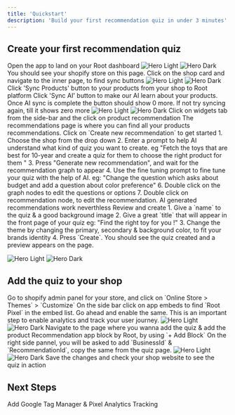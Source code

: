 ```yaml
---
title: 'Quickstart'
description: 'Build your first recommendation quiz in under 3 minutes'
---
```

## Create your first recommendation quiz

<Steps>
  <Step title="Install Root Shopify app & Open it">
    Open the app to land on your Root dashboard
    <img
      className="block dark:hidden"
      src="/images/root-dashboard.png"
      alt="Hero Light"
    />
    <img
      className="hidden dark:block"
      src="/images/root-dashboard.png"
      alt="Hero Dark"
    />
  </Step>
  <Step title="Click on Shop from the side bar">
    You should see your shopify store on this page. Click on the shop card and navigate to the inner page, to find sync buttons
    <img
      className="block dark:hidden"
      src="/images/shop-list.png"
      alt="Hero Light"
    />
    <img
      className="hidden dark:block"
      src="/images/shop-list.png"
      alt="Hero Dark"
    />
  </Step>
  <Step title="Sync products from your store">
    Click 'Sync Products' button to your products from your shop to Root platform
  </Step>
  <Step title="Sync the products to AI">
    Click 'Sync AI' button to make our AI learn about your products.
    <Tip>Once AI sync is complete the  button should show 0 more. If not try syncing again, till it shows zero more</Tip>
    <img
      className="block dark:hidden"
      src="/images/shop-sync.png"
      alt="Hero Light"
    />
    <img
      className="hidden dark:block"
      src="/images/shop-sync.png"
      alt="Hero Dark"
    />
  </Step>
  <Step title="Go to `Widgets > Product Recommendation`">
    Click on widgets tab from the side-bar and the click on product recommendation
    The recommendations page is where you can find all your products recommendations. Click on `Create new recommendation` to get started
  </Step>
  <Step title="Ask AI to Generate a quiz for you">
    1. Choose the shop from the drop down
    2. Enter a prompt to help AI understand what kind of quiz you want to create. eg "Fetch the toys that are best for 10-year and create a quiz for them to choose the right product for them "
    3. Press "Generate new recommendation", and wait for the recommendation graph to appear
    4. Use the fine tuning prompt to fine tune your quiz with the help of AI. eg: "Change the question which asks about budget and add a question about color preference"
    6. Double click on the graph nodes to edit the questions or options
    7. Double click on recommendation node, to edit the recommendation. AI generated recommendations work neverthless
  </Step>
  <Step title="Finalize and create the quiz">
    Review and create
    1. Give a `name` to the quiz & a good background image
    2. Give a great `title` that will appear in the front page of your quiz eg: "Find the right toy for you !"
    3. Change the theme by changing the primary, secondary & background color, to fit your brands identity
    4. Press `Create`. You should see the quiz created and a preview appears on the page.
  </Step>
</Steps>

<img
  className="block dark:hidden"
  src="/images/root-quiz-created.png"
  alt="Hero Light"
/>
<img
  className="hidden dark:block"
  src="/images/root-quiz-created.png"
  alt="Hero Dark"
/>

## Add the quiz to your shop

<Steps>
  <Step title="Open the shopify admin panel">
    Go to shopify admin panel for your store, and click on `Online Store > Themes` > `Customize`
  </Step>
  <Step title="Enable Root Pixel App Embed Block">
    On the side bar click on app embeds to find `Root Pixel` in the embed list. Go ahead and enable the same. This is an important step 
    to enable analytics and track your user journey.
    <img
      className="block dark:hidden"
      src="/images/app-embed-block.png"
      alt="Hero Light"
    />
    <img
      className="hidden dark:block"
      src="/images/app-embed-block.png"
      alt="Hero Dark"
    />

  </Step>
  <Step title="Choose the page and add app block">
    Navigate to the page where you wanna add the quiz & add the product Recommendation app block by Root, by using `+ Add Block`
  </Step>
  <Step title="Configure the BusinessId & RecommendationId">
    On the right side pannel, you will be asked to add `BusinessId` & `RecommendationId`, copy the same from the quiz page.
    <img
      className="block dark:hidden"
      src="/images/copy-sample.png"
      alt="Hero Light"
    />
    <img
      className="hidden dark:block"
      src="/images/copy-sample.png"
      alt="Hero Dark"
    />
  </Step>
  <Step title="Save">
    Save the changes and check your shop website to see the quiz in action
  </Step>
</Steps>

## Next Steps

<CardGroup cols={2}>
  <Card
    title="Tracking"
    icon="chart-mixed"
    href="/tracking"
  >
    Add Google Tag Manager & Pixel Analytics Tracking
  </Card>
</CardGroup>


